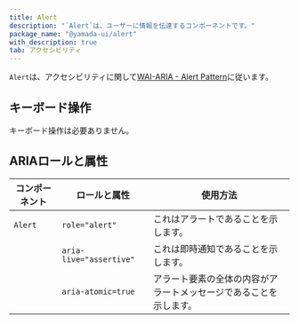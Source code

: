 ```yaml
---
title: Alert
description: "`Alert`は、ユーザーに情報を伝達するコンポーネントです。"
package_name: "@yamada-ui/alert"
with_description: true
tab: アクセシビリティ
---
```


`Alert`は、アクセシビリティに関して[WAI-ARIA - Alert Pattern](https://www.w3.org/WAI/ARIA/apg/patterns/alert/)に従います。

## キーボード操作

キーボード操作は必要ありません。

## ARIAロールと属性

| コンポーネント | ロールと属性            | 使用方法                                                           |
| -------------- | ----------------------- | ------------------------------------------------------------------ |
| `Alert`        | `role="alert"`          | これはアラートであることを示します。                               |
|                | `aria-live="assertive"` | これは即時通知であることを示します。                               |
|                | `aria-atomic=true`      | アラート要素の全体の内容がアラートメッセージであることを示します。 |
